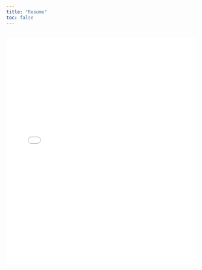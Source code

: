 ```yaml
---
title: "Resume"
toc: false
---
```


## <embed src="media/Tu_Max_Resume.pdf" type="application/pdf" width="100%" height="600px" />
